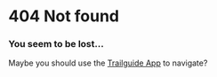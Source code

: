 # 404 Not found

### You seem to be lost...

Maybe you should use the [Trailguide App](https://trailguide.net) to navigate?
